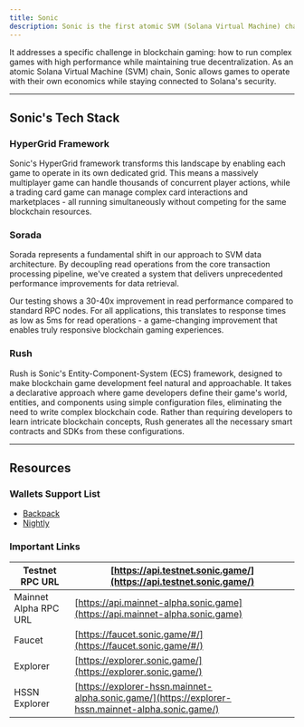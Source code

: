 ```yaml
---
title: Sonic
description: Sonic is the first atomic SVM (Solana Virtual Machine) chain engineered to enable sovereign game economies on Solana. 
---
```


It addresses a specific challenge in blockchain gaming: how to run complex games with high performance while maintaining true decentralization. As an atomic Solana Virtual Machine (SVM) chain, Sonic allows games to operate with their own economics while staying connected to Solana's security.

---

## Sonic's Tech Stack

### HyperGrid Framework

Sonic's HyperGrid framework transforms this landscape by enabling each game to operate in its own dedicated grid. This means a massively multiplayer game can handle thousands of concurrent player actions, while a trading card game can manage complex card interactions and marketplaces - all running simultaneously without competing for the same blockchain resources.

### Sorada

Sorada represents a fundamental shift in our approach to SVM data architecture. By decoupling read operations from the core transaction processing pipeline, we've created a system that delivers unprecedented performance improvements for data retrieval.

Our testing shows a 30-40x improvement in read performance compared to standard RPC nodes. For all applications, this translates to response times as low as 5ms for read operations - a game-changing improvement that enables truly responsive blockchain gaming experiences.


### Rush

Rush is Sonic's Entity-Component-System (ECS) framework, designed to make blockchain game development feel natural and approachable. It takes a declarative approach where game developers define their game's world, entities, and components using simple configuration files, eliminating the need to write complex blockchain code. Rather than requiring developers to learn intricate blockchain concepts, Rush generates all the necessary smart contracts and SDKs from these configurations.

---

## Resources

### Wallets Support List

* [Backpack](https://backpack.app/)
* [Nightly](https://nightly.app/)

### Important Links

| Testnet RPC URL       | [https://api.testnet.sonic.game/](https://api.testnet.sonic.game/)                                 |
| --------------------- | -------------------------------------------------------------------------------------------------- |
| Mainnet Alpha RPC URL | [https://api.mainnet-alpha.sonic.game](https://api.mainnet-alpha.sonic.game)                       |
| Faucet                | [https://faucet.sonic.game/#/](https://faucet.sonic.game/#/)                                       |
| Explorer              | [https://explorer.sonic.game/](https://explorer.sonic.game/)                                       |
| HSSN Explorer         | [https://explorer-hssn.mainnet-alpha.sonic.game/](https://explorer-hssn.mainnet-alpha.sonic.game/) |
